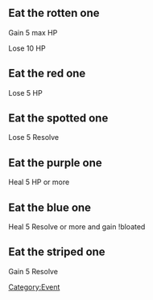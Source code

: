 == Eat the rotten one ==
Gain 5 max HP

Lose 10 HP

== Eat the red one ==
Lose 5 HP

== Eat the spotted one ==
Lose 5 Resolve
== Eat the purple one ==
Heal 5 HP or more
== Eat the blue one ==
Heal 5 Resolve or more and gain !bloated
== Eat the striped one ==
Gain 5 Resolve

[[Category:Event]]